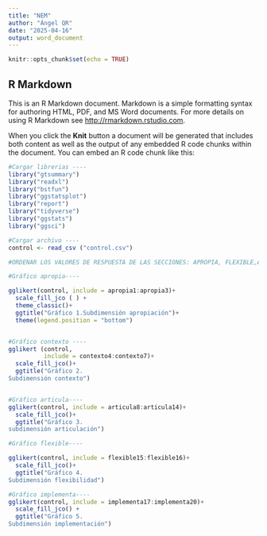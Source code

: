 ```yaml
---
title: "NEM"
author: "Ángel QR"
date: "2025-04-16"
output: word_document
---
```


```r
knitr::opts_chunk$set(echo = TRUE)
```

## R Markdown

This is an R Markdown document. Markdown is a simple formatting syntax for authoring HTML, PDF, and MS Word documents. For more details on using R Markdown see <http://rmarkdown.rstudio.com>.

When you click the **Knit** button a document will be generated that includes both content as well as the output of any embedded R code chunks within the document. You can embed an R code chunk like this:

```r
#Cargar librerias ----
library("gtsummary")
library("readxl")
library("bstfun")
library("ggstatsplot")
library("report")
library("tidyverse")
library("ggstats")
library("ggsci")

#Cargar archivo ----
control <- read_csv ("control.csv")

#ORDENAR LOS VALORES DE RESPUESTA DE LAS SECCIONES: APROPIA, FLEXIBLE,ARTICULA, CONTEXTO, IMPLEMENTA----

#Gráfico apropia----

gglikert(control, include = apropia1:apropia3)+
  scale_fill_jco ( ) +
  theme_classic()+
  ggtitle("Gráfico 1.Subdimensión apropiación")+
  theme(legend.position = "bottom")


#Gráfico contexto ----
gglikert (control,
          include = contexto4:contexto7)+
  scale_fill_jco()+
  ggtitle("Gráfico 2.
Subdimensión contexto")


#Gráfico articula----
gglikert(control, include = articula8:articula14)+
  scale_fill_jco()+
  ggtitle("Gráfico 3.
subdimensión articulación")

#Gráfico flexible----

gglikert(control, include = flexible15:flexible16)+
  scale_fill_jco()+
  ggtitle("Gráfico 4.
Subdimensión flexibilidad")

#Gráfico implementa----
gglikert(control, include = implementa17:implementa20)+
  scale_fill_jco() +
  ggtitle("Gráfico 5.
Subdimensión implementación")




```
